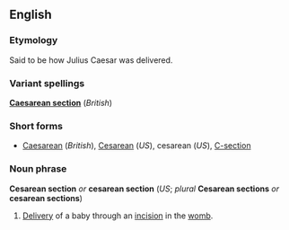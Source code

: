 <!--

Please keep this page in synch with "Caesarean section"

-->

==English==
===Etymology===
Said to be how Julius Caesar was delivered.

===Variant spellings===
'''[[Caesarean section]]''' (''British'')

===Short forms===
*[[Caesarean]] (''British''), [[Cesarean]] (''US''), cesarean (''US''), [[C-section]]

===Noun phrase===
'''Cesarean section''' ''or'' '''cesarean section''' (''US''; ''plural'' '''Cesarean sections''' ''or'' '''cesarean sections''')

#[[Delivery]] of a baby through an [[incision]] in the [[womb]].